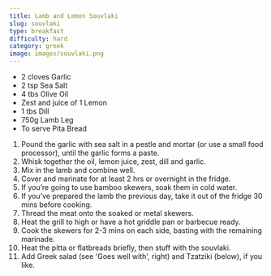 ```yaml
---
title: Lamb and Lemon Souvlaki
slug: souvlaki
type: breakfast
difficulty: hard
category: greek
image: images/souvlaki.png
---
```


<RecipeLayout>

- 2 cloves Garlic
- 2 tsp Sea Salt
- 4 tbs Olive Oil
- Zest and juice of 1 Lemon
- 1 tbs Dill
- 750g Lamb Leg
- To serve Pita Bread

1. Pound the garlic with sea salt in a pestle and mortar (or use a small food processor), until the garlic forms a paste.
1. Whisk together the oil, lemon juice, zest, dill and garlic.
1. Mix in the lamb and combine well.
1. Cover and marinate for at least 2 hrs or overnight in the fridge.
1. If you’re going to use bamboo skewers, soak them in cold water.
1. If you’ve prepared the lamb the previous day, take it out of the fridge 30 mins before cooking.
1. Thread the meat onto the soaked or metal skewers.
1. Heat the grill to high or have a hot griddle pan or barbecue ready.
1. Cook the skewers for 2-3 mins on each side, basting with the remaining marinade.
1. Heat the pitta or flatbreads briefly, then stuff with the souvlaki.
1. Add Greek salad (see 'Goes well with', right) and Tzatziki (below), if you like.

</RecipeLayout>
